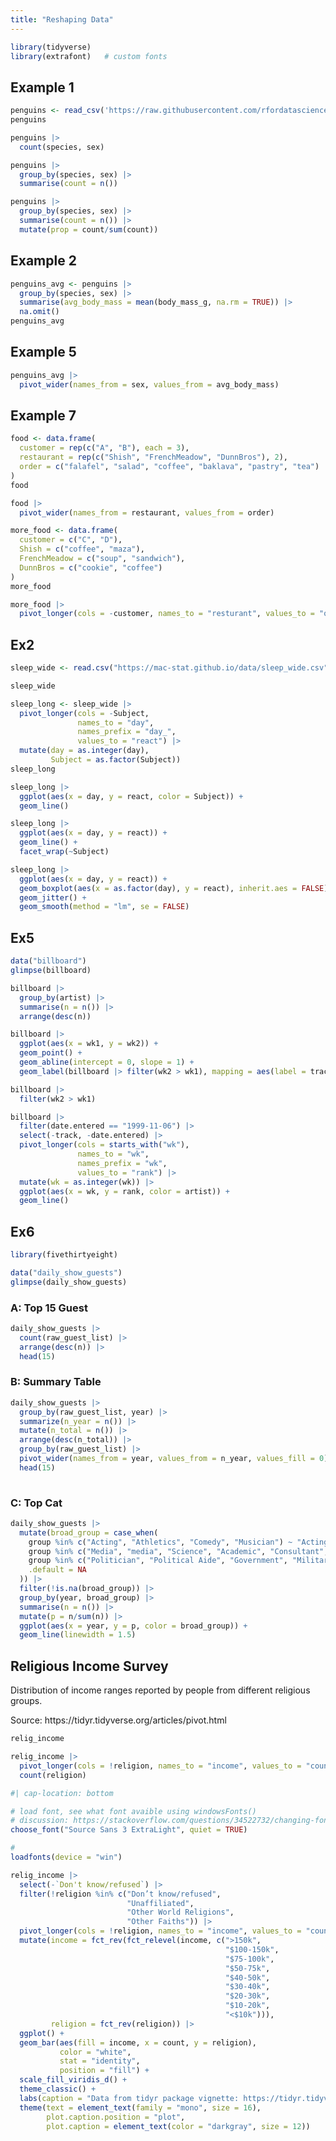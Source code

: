 ```yaml
---
title: "Reshaping Data"
---
```


```r
library(tidyverse)
library(extrafont)   # custom fonts
```

## Example 1

```r
penguins <- read_csv('https://raw.githubusercontent.com/rfordatascience/tidytuesday/master/data/2020/2020-07-28/penguins.csv')
penguins
```

```r
penguins |> 
  count(species, sex)
```

```r
penguins |> 
  group_by(species, sex) |> 
  summarise(count = n())
```

```r
penguins |> 
  group_by(species, sex) |> 
  summarise(count = n()) |> 
  mutate(prop = count/sum(count))
```

## Example 2
```r
penguins_avg <- penguins |> 
  group_by(species, sex) |> 
  summarise(avg_body_mass = mean(body_mass_g, na.rm = TRUE)) |> 
  na.omit()
penguins_avg
```

## Example 5

```r
penguins_avg |> 
  pivot_wider(names_from = sex, values_from = avg_body_mass)
```

## Example 7

```r
food <- data.frame(
  customer = rep(c("A", "B"), each = 3),
  restaurant = rep(c("Shish", "FrenchMeadow", "DunnBros"), 2),
  order = c("falafel", "salad", "coffee", "baklava", "pastry", "tea")
)
food
```

```r
food |> 
  pivot_wider(names_from = restaurant, values_from = order)
```

```r
more_food <- data.frame(
  customer = c("C", "D"),
  Shish = c("coffee", "maza"),
  FrenchMeadow = c("soup", "sandwich"),
  DunnBros = c("cookie", "coffee")
)
more_food
```

```r
more_food |>
  pivot_longer(cols = -customer, names_to = "resturant", values_to = "order")
```

## Ex2

```r
sleep_wide <- read.csv("https://mac-stat.github.io/data/sleep_wide.csv")

sleep_wide
```

```r
sleep_long <- sleep_wide |> 
  pivot_longer(cols = -Subject, 
               names_to = "day", 
               names_prefix = "day_",
               values_to = "react") |> 
  mutate(day = as.integer(day),
         Subject = as.factor(Subject))
sleep_long
```

```r
sleep_long |> 
  ggplot(aes(x = day, y = react, color = Subject)) +
  geom_line()
```

```r
sleep_long |> 
  ggplot(aes(x = day, y = react)) +
  geom_line() +
  facet_wrap(~Subject)
```

```r
sleep_long |> 
  ggplot(aes(x = day, y = react)) +
  geom_boxplot(aes(x = as.factor(day), y = react), inherit.aes = FALSE) +
  geom_jitter() +
  geom_smooth(method = "lm", se = FALSE)
```


## Ex5

```r
data("billboard")
glimpse(billboard)
```

```r
billboard |> 
  group_by(artist) |> 
  summarise(n = n()) |> 
  arrange(desc(n))
```

```r
billboard |>
  ggplot(aes(x = wk1, y = wk2)) +
  geom_point() +
  geom_abline(intercept = 0, slope = 1) + 
  geom_label(billboard |> filter(wk2 > wk1), mapping = aes(label = track))
```

```r
billboard |> 
  filter(wk2 > wk1)
```

```r
billboard |> 
  filter(date.entered == "1999-11-06") |> 
  select(-track, -date.entered) |> 
  pivot_longer(cols = starts_with("wk"),  
               names_to = "wk",
               names_prefix = "wk",
               values_to = "rank") |> 
  mutate(wk = as.integer(wk)) |> 
  ggplot(aes(x = wk, y = rank, color = artist)) +
  geom_line()
```

## Ex6

```r
library(fivethirtyeight)
```

```r
data("daily_show_guests")
glimpse(daily_show_guests)
```
### A: Top 15 Guest

```r
daily_show_guests |> 
  count(raw_guest_list) |> 
  arrange(desc(n)) |> 
  head(15)
```

### B: Summary Table
```r
daily_show_guests |> 
  group_by(raw_guest_list, year) |> 
  summarize(n_year = n()) |> 
  mutate(n_total = n()) |> 
  arrange(desc(n_total)) |> 
  group_by(raw_guest_list) |> 
  pivot_wider(names_from = year, values_from = n_year, values_fill = 0) |> 
  head(15)
  
```

### C: Top Cat

```r
daily_show_guests |> 
  mutate(broad_group = case_when(
    group %in% c("Acting", "Athletics", "Comedy", "Musician") ~ "Acting, Commedy & Music",
    group %in% c("Media", "media", "Science", "Academic", "Consultant", "Clergy") ~ "Media",
    group %in% c("Politician", "Political Aide", "Government", "Military", "Business", "Advocacy") ~ "Government and Politics",
    .default = NA
  )) |> 
  filter(!is.na(broad_group)) |> 
  group_by(year, broad_group) |> 
  summarise(n = n()) |> 
  mutate(p = n/sum(n)) |> 
  ggplot(aes(x = year, y = p, color = broad_group)) +
  geom_line(linewidth = 1.5)
```



## Religious Income Survey

Distribution of income ranges reported by people from different religious groups.

Source: https://tidyr.tidyverse.org/articles/pivot.html

```r
relig_income
```

```r
relig_income |> 
  pivot_longer(cols = !religion, names_to = "income", values_to = "count") |> 
  count(religion)
```


```r
#| cap-location: bottom

# load font, see what font avaible using windowsFonts()
# discussion: https://stackoverflow.com/questions/34522732/changing-fonts-in-ggplot2
choose_font("Source Sans 3 ExtraLight", quiet = TRUE)

# 
loadfonts(device = "win")

relig_income |> 
  select(-`Don't know/refused`) |> 
  filter(!religion %in% c("Don’t know/refused", 
                          "Unaffiliated", 
                          "Other World Religions", 
                          "Other Faiths")) |> 
  pivot_longer(cols = !religion, names_to = "income", values_to = "count") |> 
  mutate(income = fct_rev(fct_relevel(income, c(">150k", 
                                                "$100-150k", 
                                                "$75-100k", 
                                                "$50-75k", 
                                                "$40-50k", 
                                                "$30-40k", 
                                                "$20-30k", 
                                                "$10-20k", 
                                                "<$10k"))), 
         religion = fct_rev(religion)) |> 
  ggplot() +
  geom_bar(aes(fill = income, x = count, y = religion), 
           color = "white", 
           stat = "identity", 
           position = "fill") +
  scale_fill_viridis_d() +
  theme_classic() +
  labs(caption = "Data from tidyr package vignette: https://tidyr.tidyverse.org/articles/pivot.html") +
  theme(text = element_text(family = "mono", size = 16), 
        plot.caption.position = "plot",
        plot.caption = element_text(color = "darkgray", size = 12))
```

